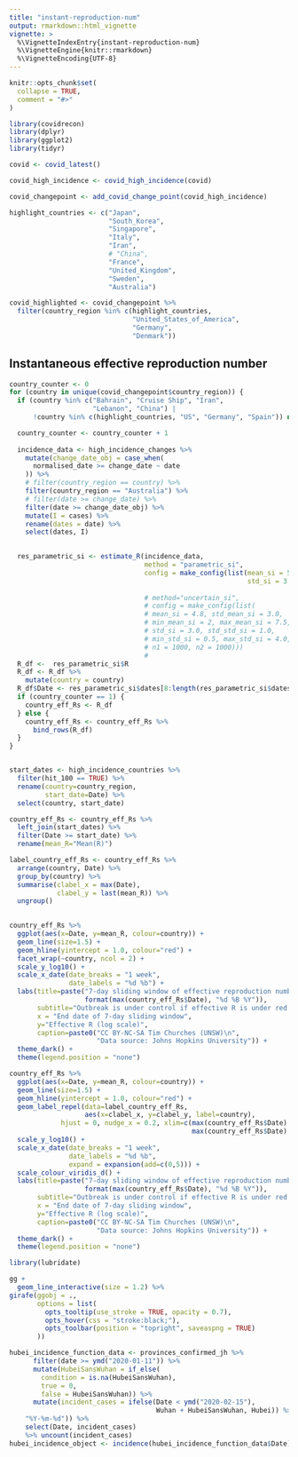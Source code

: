 ```yaml
---
title: "instant-reproduction-num"
output: rmarkdown::html_vignette
vignette: >
  %\VignetteIndexEntry{instant-reproduction-num}
  %\VignetteEngine{knitr::rmarkdown}
  %\VignetteEncoding{UTF-8}
---
```


```r
knitr::opts_chunk$set(
  collapse = TRUE,
  comment = "#>"
)
```

```r
library(covidrecon)
library(dplyr)
library(ggplot2)
library(tidyr)
```

```r
covid <- covid_latest()

covid_high_incidence <- covid_high_incidence(covid)

covid_changepoint <- add_covid_change_point(covid_high_incidence)

```


```r
highlight_countries <- c("Japan",
                         "South_Korea",
                         "Singapore",
                         "Italy",
                         "Iran",
                         # "China",
                         "France",
                         "United_Kingdom",
                         "Sweden",
                         "Australia")

```

```r
covid_highlighted <- covid_changepoint %>% 
  filter(country_region %in% c(highlight_countries, 
                               "United_States_of_America", 
                               "Germany", 
                               "Denmark"))
```

## Instantaneous effective reproduction number

```r
country_counter <- 0
for (country in unique(covid_changepoint$country_region)) {
  if (country %in% c("Bahrain", "Cruise Ship", "Iran",
                     "Lebanon", "China") |
      !country %in% c(highlight_countries, "US", "Germany", "Spain")) next

  country_counter <- country_counter + 1
  
  incidence_data <- high_incidence_changes %>%
    mutate(change_date_obj = case_when(
      normalised_date >= change_date ~ date
    )) %>% 
    # filter(country_region == country) %>%
    filter(country_region == "Australia") %>%
    # filter(date >= change_date) %>%
    filter(date >= change_date_obj) %>%
    mutate(I = cases) %>%
    rename(dates = date) %>%
    select(dates, I)

  
  res_parametric_si <- estimate_R(incidence_data,
                                  method = "parametric_si", 
                                  config = make_config(list(mean_si = 5.0, 
                                                            std_si = 3.0)))
                                  
                                  # method="uncertain_si",
                                  # config = make_config(list(
                                  # mean_si = 4.8, std_mean_si = 3.0,
                                  # min_mean_si = 2, max_mean_si = 7.5,
                                  # std_si = 3.0, std_std_si = 1.0,
                                  # min_std_si = 0.5, max_std_si = 4.0,
                                  # n1 = 1000, n2 = 1000)))
                                  # 
  R_df <-  res_parametric_si$R
  R_df <- R_df %>% 
    mutate(country = country)
  R_df$Date <- res_parametric_si$dates[8:length(res_parametric_si$dates)]
  if (country_counter == 1) {
    country_eff_Rs <- R_df
  } else {
    country_eff_Rs <- country_eff_Rs %>%
      bind_rows(R_df)
  }
}


start_dates <- high_incidence_countries %>%
  filter(hit_100 == TRUE) %>%
  rename(country=country_region,
         start_date=Date) %>%
  select(country, start_date)

country_eff_Rs <- country_eff_Rs %>%
  left_join(start_dates) %>%
  filter(Date >= start_date) %>%
  rename(mean_R="Mean(R)")

label_country_eff_Rs <- country_eff_Rs %>%
  arrange(country, Date) %>%
  group_by(country) %>%
  summarise(clabel_x = max(Date),
            clabel_y = last(mean_R)) %>%
  ungroup()
  
```

```r
country_eff_Rs %>%
  ggplot(aes(x=Date, y=mean_R, colour=country)) +
  geom_line(size=1.5) +
  geom_hline(yintercept = 1.0, colour="red") +
  facet_wrap(~country, ncol = 2) +
  scale_y_log10() +
  scale_x_date(date_breaks = "1 week",
               date_labels = "%d %b") +
  labs(title=paste("7-day sliding window of effective reproduction number up to",
                   format(max(country_eff_Rs$Date), "%d %B %Y")),
       subtitle="Outbreak is under control if effective R is under red line",
       x = "End date of 7-day sliding window",
       y="Effective R (log scale)",
       caption=paste0("CC BY-NC-SA Tim Churches (UNSW)\n",
                      "Data source: Johns Hopkins University")) +
  theme_dark() + 
  theme(legend.position = "none") 

```

```r
country_eff_Rs %>%
  ggplot(aes(x=Date, y=mean_R, colour=country)) +
  geom_line(size=1.5) +
  geom_hline(yintercept = 1.0, colour="red") +
  geom_label_repel(data=label_country_eff_Rs,
                   aes(x=clabel_x, y=clabel_y, label=country),
             hjust = 0, nudge_x = 0.2, xlim=c(max(country_eff_Rs$Date) + days(1),
                                              max(country_eff_Rs$Date) + days(5))) +
  scale_y_log10() +
  scale_x_date(date_breaks = "1 week",
               date_labels = "%d %b",
               expand = expansion(add=c(0,5))) +
  scale_colour_viridis_d() +
  labs(title=paste("7-day sliding window of effective reproduction number up to",
                   format(max(country_eff_Rs$Date), "%d %B %Y")),
       subtitle="Outbreak is under control if effective R is under red line",
       x = "End date of 7-day sliding window",
       y="Effective R (log scale)",
       caption=paste0("CC BY-NC-SA Tim Churches (UNSW)\n",
                      "Data source: Johns Hopkins University")) +
  theme_dark() + 
  theme(legend.position = "none") 

```



```r
library(lubridate)

gg + 
  geom_line_interactive(size = 1.2) %>% 
girafe(ggobj = .,
       options = list(
         opts_tooltip(use_stroke = TRUE, opacity = 0.7),
         opts_hover(css = "stroke:black;"),
         opts_toolbar(position = "topright", saveaspng = TRUE)
       ))

hubei_incidence_function_data <- provinces_confirmed_jh %>%
      filter(date >= ymd("2020-01-11")) %>% 
      mutate(HubeiSansWuhan = if_else(
        condition = is.na(HubeiSansWuhan), 
        true = 0, 
        false = HubeiSansWuhan)) %>%
      mutate(incident_cases = ifelse(Date < ymd("2020-02-15"),
                                     Wuhan + HubeiSansWuhan, Hubei)) %>% mutate(date = format(date, 
    "%Y-%m-%d")) %>% 
    select(Date, incident_cases) 
    %>% uncount(incident_cases)
hubei_incidence_object <- incidence(hubei_incidence_function_data$Date)
```
